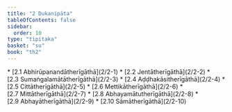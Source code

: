 ```yaml
---
title: "2 Dukanipāta"
tableOfContents: false
sidebar:
  order: 10
type: "tipitaka"
basket: "su"
book: "th2"
---
```



<DynamicBreadcrumb />



<TableOfContents book="th2" section="2">
* [2.1 Abhirūpanandātherīgāthā](2/2-1)
* [2.2 Jentātherīgāthā](2/2-2)
* [2.3 Sumaṅgalamātātherīgāthā](2/2-3)
* [2.4 Aḍḍhakāsitherīgāthā](2/2-4)
* [2.5 Cittātherīgāthā](2/2-5)
* [2.6 Mettikātherīgāthā](2/2-6)
* [2.7 Mittātherīgāthā](2/2-7)
* [2.8 Abhayamātutherīgāthā](2/2-8)
* [2.9 Abhayātherīgāthā](2/2-9)
* [2.10 Sāmātherīgāthā](2/2-10)
</TableOfContents>